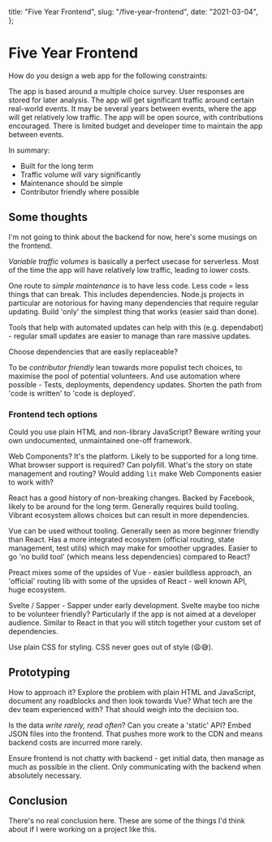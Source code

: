   title: "Five Year Frontend",
  slug: "/five-year-frontend",
  date: "2021-03-04",
};

# Five Year Frontend

How do you design a web app for the following constraints:

The app is based around a multiple choice survey. User responses are stored for later analysis. The app will get significant traffic around certain real-world events. It may be several years between events, where the app will get relatively low traffic. The app will be open source, with contributions encouraged. There is limited budget and developer time to maintain the app between events.

In summary:

- Built for the long term
- Traffic volume will vary significantly
- Maintenance should be simple
- Contributor friendly where possible

## Some thoughts

I'm not going to think about the backend for now, here's some musings on the frontend.

_Variable traffic volumes_ is basically a perfect usecase for serverless. Most of the time the app will have relatively low traffic, leading to lower costs.

One route to _simple maintenance_ is to have less code. Less code = less things that can break. This includes dependencies. Node.js projects in particular are notorious for having many dependencies that require regular updating. Build 'only' the simplest thing that works (easier said than done).

Tools that help with automated updates can help with this (e.g. dependabot) - regular small updates are easier to manage than rare massive updates.

Choose dependencies that are easily replaceable?

To be _contributor friendly_ lean towards more populist tech choices, to maximise the pool of potential volunteers. And use automation where possible - Tests, deployments, dependency updates. Shorten the path from 'code is written' to 'code is deployed'.

### Frontend tech options

Could you use plain HTML and non-library JavaScript? Beware writing your own undocumented, unmaintained one-off framework.

Web Components? It's the platform. Likely to be supported for a long time. What browser support is required? Can polyfill. What's the story on state management and routing? Would adding `lit` make Web Components easier to work with?

React has a good history of non-breaking changes. Backed by Facebook, likely to be around for the long term. Generally requires build tooling. Vibrant ecosystem allows choices but can result in more dependencies.

Vue can be used without tooling. Generally seen as more beginner friendly than React. Has a more integrated ecosystem (official routing, state management, test utils) which may make for smoother upgrades. Easier to go 'no build tool' (which means less dependencies) compared to React?

Preact mixes some of the upsides of Vue - easier buildless approach, an 'official' routing lib with some of the upsides of React - well known API, huge ecosystem.

Svelte / Sapper - Sapper under early development. Svelte maybe too niche to be volunteer friendly? Particularly if the app is not aimed at a developer audience. Similar to React in that you will stitch together your custom set of dependencies.

Use plain CSS for styling. CSS never goes out of style (😩😅).

## Prototyping

How to approach it? Explore the problem with plain HTML and JavaScript, document any roadblocks and then look towards Vue? What tech are the dev team experienced with? That should weigh into the decision too.

Is the data _write rarely, read often_? Can you create a 'static' API? Embed JSON files into the frontend. That pushes more work to the CDN and means backend costs are incurred more rarely.

Ensure frontend is not chatty with backend - get initial data, then manage as much as possible in the client. Only communicating with the backend when absolutely necessary.

## Conclusion

There's no real conclusion here. These are some of the things I'd think about if I were working on a project like this.
